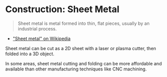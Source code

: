# Construction: Sheet Metal

> Sheet metal is metal formed into thin, flat pieces, usually by an industrial process.

- ["Sheet metal" on Wikipedia](https://en.wikipedia.org/wiki/Sheet_metal)

Sheet metal can be cut as a 2D sheet with a laser or plasma cutter, then folded into a 3D object.

In some areas, sheet metal cutting and folding can be more affordable and available than other manufacturing techniques like CNC machining.
